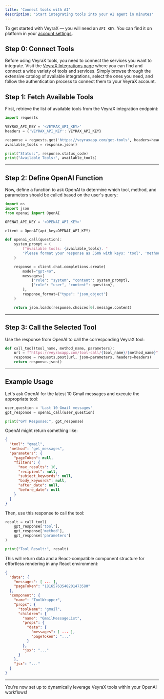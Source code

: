 ```yaml
---
title: 'Connect tools with AI'
description: 'Start integrating tools into your AI agent in minutes'
---
```


To get started with VeyraX — you will need an `API KEY`. You can find it on platform in your [account settings](https://www.veyrax.com/agent/new).

## Step 0: Connect Tools

Before using VeyraX tools, you need to connect the services you want to integrate. Visit the [VeyraX Integrations page](https://www.veyrax.com/integrations) where you can find and connect a wide variety of tools and services. Simply browse through the extensive catalog of available integrations, select the ones you need, and follow the authentication process to connect them to your VeyraX account.

## Step 1: Fetch Available Tools

First, retrieve the list of available tools from the VeyraX integration endpoint:

```python
import requests

VEYRAX_API_KEY = '<VEYRAX_API_KEY>'
headers = {'VEYRAX_API_KEY': VEYRAX_API_KEY}

response = requests.get('https://veyraxapp.com/get-tools', headers=headers)
available_tools = response.json()

print("Status:", response.status_code)
print("Available Tools:", available_tools)
```

---

## Step 2: Define OpenAI Function

Now, define a function to ask OpenAI to determine which tool, method, and parameters should be called based on the user's query:

```python
import os
import json
from openai import OpenAI

OPENAI_API_KEY = '<OPENAI_API_KEY>'

client = OpenAI(api_key=OPENAI_API_KEY)

def openai_call(question):
    system_prompt = (
        f"Available tools: {available_tools}. "
        "Please format your response as JSON with keys: 'tool', 'method', and 'parameters'."
    )

    response = client.chat.completions.create(
        model="gpt-4o",
        messages=[
            {"role": "system", "content": system_prompt},
            {"role": "user", "content": question},
        ],
        response_format={"type": "json_object"}
    )

    return json.loads(response.choices[0].message.content)
```

---

## Step 3: Call the Selected Tool

Use the response from OpenAI to call the corresponding VeyraX tool:

```python
def call_tool(tool_name, method_name, parameters):
    url = f"https://veyraxapp.com/tool-call/{tool_name}/{method_name}"
    response = requests.post(url, json=parameters, headers=headers)
    return response.json()
```

---

## Example Usage

Let's ask OpenAI for the latest 10 Gmail messages and execute the appropriate tool:

```python
user_question = 'Last 10 Gmail messages'
gpt_response = openai_call(user_question)

print("GPT Response:", gpt_response)
```

OpenAI might return something like:

```json
{
  "tool": "gmail",
  "method": "get_messages",
  "parameters": {
    "pageToken": null,
    "filters": {
      "max_results": 10,
      "recipient": null,
      "subject_keywords": null,
      "body_keywords": null,
      "after_date": null,
      "before_date": null
    }
  }
}
```

Then, use this response to call the tool:

```python
result = call_tool(
    gpt_response['tool'], 
    gpt_response['method'], 
    gpt_response['parameters']
)

print("Tool Result:", result)
```

This will return data and a React-compatible component structure for effortless rendering in any React environment:

```json
{
  "data": {
    "messages": [ ... ],
    "pageToken": "18165763548201473580"
  },
  "component": {
    "name": "ToolWrapper",
    "props": {
      "toolName": "gmail",
      "children": {
        "name": "GmailMessageList",
        "props": {
          "data": {
            "messages": [ ... ],
            "pageToken": "..."
          }
        },
        "jsx": "..."
      }
    },
    "jsx": "..."
  }
}
```

---

You're now set up to dynamically leverage VeyraX tools within your OpenAI workflows!